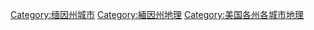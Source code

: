 [[Category:缅因州城市|Category:缅因州城市]]
[[Category:緬因州地理|Category:緬因州地理]]
[[Category:美国各州各城市地理|Category:美国各州各城市地理]]